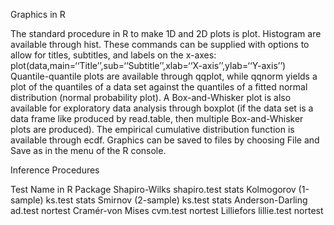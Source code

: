 Graphics in R

The standard procedure in R to make 1D and 2D plots is plot. Histogram are available
through hist. These commands can be supplied with options to allow for titles, subtitles,
and labels on the x-axes:
plot(data,main=‘‘Title’’,sub=‘‘Subtitle’’,xlab=‘‘X-axis’’,ylab=‘‘Y-axis’’)
Quantile-quantile plots are available through qqplot, while qqnorm yields a plot of the quantiles
of a data set against the quantiles of a fitted normal distribution (normal probability plot).
A Box-and-Whisker plot is also available for exploratory data analysis through boxplot (if
the data set is a data frame like produced by read.table, then multiple Box-and-Whisker
plots are produced). The empirical cumulative distribution function is available through ecdf.
Graphics can be saved to files by choosing File and Save as in the menu of the R console. 
 
Inference Procedures
 
Test
Name in R
Package
Shapiro-Wilks
shapiro.test
stats
Kolmogorov (1-sample)
ks.test
stats
Smirnov (2-sample)
ks.test
stats
Anderson-Darling
ad.test
nortest
Cramér-von Mises
cvm.test
nortest
Lilliefors
lillie.test
nortest

